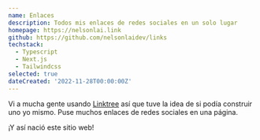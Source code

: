 ```yaml
---
name: Enlaces
description: Todos mis enlaces de redes sociales en un solo lugar
homepage: https://nelsonlai.link
github: https://github.com/nelsonlaidev/links
techstack:
  - Typescript
  - Next.js
  - Tailwindcss
selected: true
dateCreated: '2022-11-28T00:00:00Z'
---
```


Vi a mucha gente usando [Linktree](https://linktr.ee/) así que tuve la idea de si podía construir uno yo mismo. Puse muchos enlaces de redes sociales en una página.

¡Y así nació este sitio web!